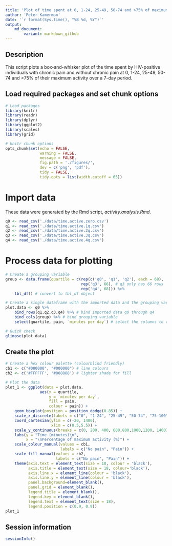 ```yaml
---
title: 'Plot of time spent at 0, 1-24, 25-49, 50-74 and >75% of maximum activity'
author: 'Peter Kamerman'
date: '`r format(Sys.time(), "%B %d, %Y")`'
output: 
    md_document:
        variant: markdown_github
---
```


## Description
This script plots a box-and-whisker plot of the time spent by HIV-positive individuals with chronic pain and without chronic pain at 0, 1-24, 25-49, 50-74 and >75% of their maximum activity over a 7-day period. 

## Load required packages and set chunk options
```r
# Load packages
library(knitr)
library(readr)
library(dplyr)
library(ggplot2)
library(scales)
library(grid)

# knitr chunk options
opts_chunk$set(echo = FALSE,
               warning = FALSE,
               message = FALSE,
               fig.path = './figures/',
               dev = c('png', 'pdf'),
               tidy = FALSE, 
               tidy.opts = list(width.cutoff = 65))
```

# Import data 
These data were generated by the Rmd script, *activity.analysis.Rmd*.
```r
q0 <- read_csv('./data/time.active.zero.csv')
q1 <- read_csv('./data/time.active.1q.csv')
q2 <- read_csv('./data/time.active.2q.csv')
q3 <- read_csv('./data/time.active.3q.csv')
q4 <- read_csv('./data/time.active.4q.csv')
```

# Process data for plotting
```r
# Create a grouping variable
group <- data.frame(quartile = c(rep(c('q0', 'q1', 'q2'), each = 68), 
                                 rep('q3', 66), # q3 only has 66 rows
                                 rep('q4', 68))) %>%
    tbl_df() # convert to tbl_df object

# Create a single dataframe with the imported data and the grouping variable
plot.data <- q0 %>%
    bind_rows(q1,q2,q3,q4) %>% # bind imported data q0 through q4 
    bind_cols(group) %>% # bind grouping variable
    select(quartile, pain, `minutes per day`) # select the columns to retain

# Quick check
glimpse(plot.data)
```

## Create the plot
```r
# Create a hex colour palette (colourblind friendly)
cb1 <- c("#000000", "#000000") # line colours
cb2 <- c('#FFFFFF', '#888888') # lighter shade for fill

# Plot the data
plot_1 <- ggplot(data = plot.data, 
               aes(x = quartile, 
                   y = `minutes per day`, 
                   fill = pain, 
                   colour = pain)) + 
    geom_boxplot(position = position_dodge(0.85)) + 
    scale_x_discrete(labels = c("0", "1-24", "25-49", "50-74", "75-100"), expand = c(0,0)) +
    coord_cartesian(ylim = c(-20, 1400), 
                    xlim = c(0.5,5.5)) +
    scale_y_continuous(breaks = c(0, 200, 400, 600,800,1000,1200, 1400)) +
    labs(y = "Time (minutes)\n", 
         x = "\nPercentage of maximum activity (%)") +
    scale_colour_manual(values = cb1, 
                        labels = c("No pain", "Pain")) +
    scale_fill_manual(values = cb2, 
                      labels = c("No pain", "Pain")) +
    theme(axis.text = element_text(size = 18, colour = 'black'),
          axis.title = element_text(size = 18, colour='black'),
          axis.line.x = element_line(colour = 'black'),
          axis.line.y = element_line(colour = 'black'),
          panel.background=element_blank(),
          panel.grid = element_blank(),
          legend.title = element_blank(),
          legend.key = element_blank(),
          legend.text = element_text(size = 18),
          legend.position = c(0.9, 0.9))
plot_1
```

## Session information
```r
sessionInfo()
```
